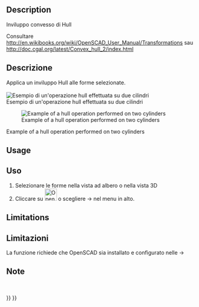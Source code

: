 <languages/>

<div class="mw-translate-fuzzy">
{{Docnav/it|[[OpenSCAD_MeshBoolean/it|Booleane su Mesh]]|[[OpenSCAD_Minkowski/it|Minkowski]]|[[OpenSCAD_Workbench/it|OpenSCAD]]|IconL=OpenSCAD_MeshBoolean.png|IconC=OpenSCADWorkbench.svg|IconR=OpenSCAD_Minkowski.png}}
</div>

<div class="mw-translate-fuzzy">
{{GuiCommand/it|Name=OpenSCAD Hull|Name/it=Hull|MenuLocation=OpenSCAD → Hull‏‎||Workbenches=[[OpenSCAD_Workbench/it|OpenSCAD]]|Shortcut=|SeeAlso=}}
</div>

==Description== 

<div class="mw-translate-fuzzy">
Inviluppo convesso di Hull

Consultare http://en.wikibooks.org/wiki/OpenSCAD_User_Manual/Transformations sau http://doc.cgal.org/latest/Convex_hull_2/index.html

==Descrizione==
Applica un inviluppo Hull alle forme selezionate.
<br />
<br />
[[Image:Hull_example.jpg|Esempio di un'operazione hull effettuata su due cilindri]]
<br />
Esempio di un'operazione hull effettuata su due cilindri
</div>

[[Image:Hull_example.jpg|Example of a hull operation performed on two cylinders]]

Example of a hull operation performed on two cylinders

==Usage== 

<div class="mw-translate-fuzzy">
==Uso==
#Selezionare le forme nella vista ad albero o nella vista 3D
#Cliccare su [[Image:OpenSCAD_Hull.png|32px]] o scegliere {{KEY| OpenSCAD}}  →  {{KEY|[[Image:OpenSCAD_Hull.png|32px]] Hull}} nel menu in alto.
</div>

==Limitations== 

<div class="mw-translate-fuzzy">
==Limitazioni==
La funzione richiede che OpenSCAD sia installato e configurato nelle {{KEY|Modifica}}  → {{KEY| Preferenze}}
<br />
</div>

<div class="mw-translate-fuzzy">
==Note==
<br />
</div>


<div class="mw-translate-fuzzy">
{{Docnav/it|[[OpenSCAD_MeshBoolean/it|Booleane su Mesh]]|[[OpenSCAD_Minkowski/it|Minkowski]]|[[OpenSCAD_Workbench/it|OpenSCAD]]|IconL=OpenSCAD_MeshBoolean.png|IconC=OpenSCADWorkbench.svg|IconR=OpenSCAD_Minkowski.png}}
</div>

{{OpenSCAD_Tools_navi{{#translation:}}}}
{{Userdocnavi{{#translation:}}}}
